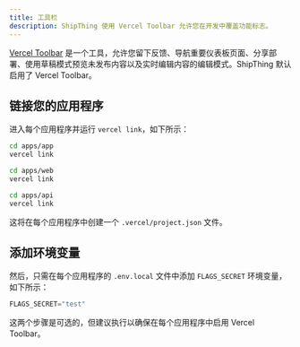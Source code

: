 ```yaml
---
title: 工具栏
description: ShipThing 使用 Vercel Toolbar 允许您在开发中覆盖功能标志。
---
```


[Vercel Toolbar](https://vercel.com/docs/workflow-collaboration/vercel-toolbar) 是一个工具，允许您留下反馈、导航重要仪表板页面、分享部署、使用草稿模式预览未发布内容以及实时编辑内容的编辑模式。ShipThing 默认启用了 Vercel Toolbar。

## 链接您的应用程序

进入每个应用程序并运行 `vercel link`，如下所示：

<CodeGroup>

```sh Terminal
cd apps/app
vercel link
```

```sh Terminal
cd apps/web
vercel link
```

```sh Terminal
cd apps/api
vercel link
```

</CodeGroup>

这将在每个应用程序中创建一个 `.vercel/project.json` 文件。

## 添加环境变量

然后，只需在每个应用程序的 `.env.local` 文件中添加 `FLAGS_SECRET` 环境变量，如下所示：

```js .env.local
FLAGS_SECRET="test"
```

这两个步骤是可选的，但建议执行以确保在每个应用程序中启用 Vercel Toolbar。